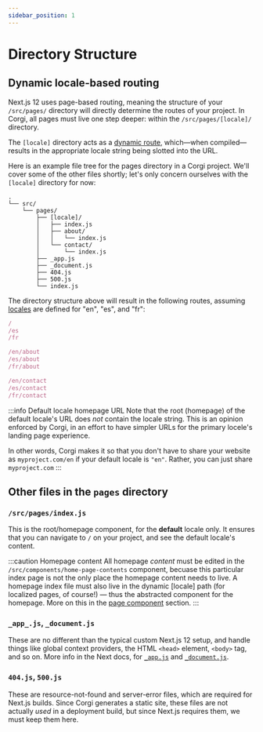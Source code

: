 ```yaml
---
sidebar_position: 1
---
```


# Directory Structure

## Dynamic locale-based routing

Next.js 12 uses page-based routing, meaning the structure of your `/src/pages/` directory will directly determine the routes of your project. In Corgi, all pages must live one step deeper: within the `/src/pages/[locale]/` directory.

The `[locale]` directory acts as a [dynamic route](https://nextjs.org/docs/routing/dynamic-routes), which—when compiled—results in the appropriate locale string being slotted into the URL.

Here is an example file tree for the pages directory in a Corgi project. We'll cover some of the other files shortly; let's only concern ourselves with the `[locale]` directory for now:

```
.
└── src/
    └── pages/
        ├── [locale]/
        │   ├── index.js
        │   ├── about/
        │   │   └── index.js
        │   └── contact/
        │       └── index.js
        ├── _app.js
        ├── _document.js
        ├── 404.js
        ├── 500.js
        └── index.js
```

The directory structure above will result in the following routes, assuming [locales](../category/localization) are defined for "en", "es", and "fr":

```js title="Page routes"
/
/es
/fr

/en/about
/es/about
/fr/about

/en/contact
/es/contact
/fr/contact
```

:::info Default locale homepage URL
Note that the root (homepage) of the default locale's URL does _not_ contain the locale string. This is an opinion enforced by Corgi, in an effort to have simpler URLs for the primary locele's landing page experience.

In other words, Corgi makes it so that you don't have to share your website as `myproject.com/en` if your default locale is `"en"`. Rather, you can just share `myproject.com`
:::

## Other files in the `pages` directory

### `/src/pages/index.js`

This is the root/homepage component, for the **default** locale only. It ensures that you can navigate to `/` on your project, and see the default locale's content.

:::caution Homepage content
All homepage _content_ must be edited in the `/src/components/home-page-contents` component, becuase this particular index page is not the only place the homepage content needs to live. A homepage index file must also live in the dynamic [locale] path (for localized pages, of course!) — thus the abstracted component for the homepage. More on this in the [page component](./page-components#homepage-specifics) section.
:::

### `_app_.js`, `_document.js`

These are no different than the typical custom Next.js 12 setup, and handle things like global context providers, the HTML `<head>` element, `<body>` tag, and so on. More info in the Next docs, for [`_app.js`](https://nextjs.org/docs/advanced-features/custom-app) and [`_document.js`](https://nextjs.org/docs/advanced-features/custom-document).

### `404.js`, `500.js`

These are resource-not-found and server-error files, which are required for Next.js builds. Since Corgi generates a static site, these files are not actually _used_ in a deployment build, but since Next.js requires them, we must keep them here.
